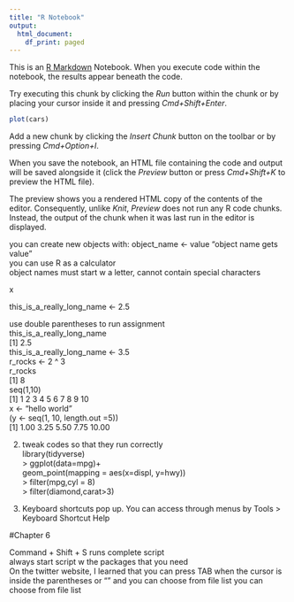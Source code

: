 ```yaml
---
title: "R Notebook"
output:
  html_document:
    df_print: paged
---
```


This is an [R Markdown](http://rmarkdown.rstudio.com) Notebook. When you execute code within the notebook, the results appear beneath the code. 

Try executing this chunk by clicking the *Run* button within the chunk or by placing your cursor inside it and pressing *Cmd+Shift+Enter*. 

```r
plot(cars)
```

Add a new chunk by clicking the *Insert Chunk* button on the toolbar or by pressing *Cmd+Option+I*.

When you save the notebook, an HTML file containing the code and output will be saved alongside it (click the *Preview* button or press *Cmd+Shift+K* to preview the HTML file). 

The preview shows you a rendered HTML copy of the contents of the editor. Consequently, unlike *Knit*, *Preview* does not run any R code chunks. Instead, the output of the chunk when it was last run in the editor is displayed.

you can create new objects with: object_name <- value "object name gets value"     
you can use R as a calculator  
object names must start w a letter, cannot contain special characters  

x

this_is_a_really_long_name <- 2.5

use double parentheses to run assignment  
this_is_a_really_long_name  
[1] 2.5  
this_is_a_really_long_name <- 3.5  
r_rocks <- 2 ^ 3  
 r_rocks  
[1] 8  
seq(1,10)  
 [1]  1  2  3  4  5  6  7  8  9 10  
x <- "hello world"  
(y <- seq(1, 10, length.out =5))  
[1]  1.00  3.25  5.50  7.75 10.00  


2.
tweak codes so that they run correctly  
library(tidyverse)  
> ggplot(data=mpg)+  
geom_point(mapping = aes(x=displ, y=hwy))  
> filter(mpg,cyl = 8)  
> filter(diamond,carat>3)  


3. Keyboard shortcuts pop up. You can access through menus by Tools > Keyboard Shortcut Help  

#Chapter 6  

Command + Shift + S runs complete script  
always start script w the packages that you need  
On the twitter website, I learned that you can press TAB when the cursor is inside the parentheses or "" and you can choose from file list
you can choose from file list 


